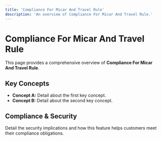 ```yaml
---
title: 'Compliance For Micar And Travel Rule'
description: 'An overview of Compliance For Micar And Travel Rule.'
---
```


# Compliance For Micar And Travel Rule

This page provides a comprehensive overview of **Compliance For Micar And Travel Rule**.

## Key Concepts

* **Concept A:** Detail about the first key concept.
* **Concept B:** Detail about the second key concept.

## Compliance & Security

Detail the security implications and how this feature helps customers meet their compliance obligations.
